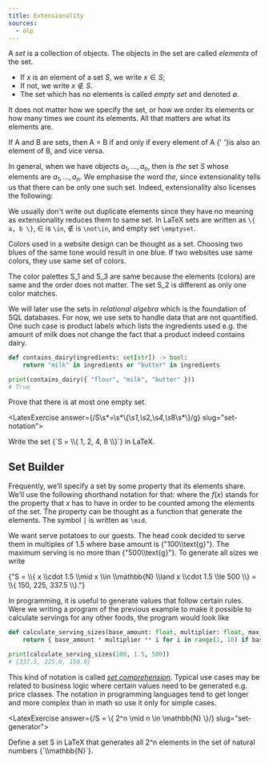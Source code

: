 ```yaml
---
title: Extensionality
sources:
  - olp
---
```



<Quoted>

  A _set_ is a collection of objects.
  The objects in the set are called _elements_ of the set.

  - If $x$ is an element of a set $S$, we write $x \in S$;
  - If not, we write $x \notin S$.
  - The set which has no elements is called _empty set_ and denoted $\emptyset$.


  It does not matter how we specify the set, or how we order its elements or how many times we count its elements.
  All that matters are what its elements are.

  <Definition name="Extensionality">
    If <tex>A</tex> and <tex>B</tex> are sets, then <tex>A = B</tex> if and only if every element of <tex>A</tex>
    {' '}is also an element of <tex>B</tex>, and vice versa.
  </Definition>

  In general, when we have objects $a_1, \ldots, a_n$, then <tex value="\{a_1, \ldots, a_n\}"/> is _the_ set $S$ whose elements are
  $a_1, \ldots, a_n$.
  We emphasise the word _the_, since extensionality tells us that there can be only one such set.
  Indeed, extensionality also licenses the following:

  <tex block={true} value="S = \{ a, a, b \} = \{ a, b \} = \{ b, a \}."/>

</Quoted>

We usually don't write out duplicate elements since they have no meaning as extensionality reduces them to same set.
In LaTeX sets are written as `\{ a, b \}`, $\in$ is `\in`, $\not\in$ is `\not\in`, and empty set `\emptyset`.

<Example name="Color palette">
  <p>
    Colors used in a website design can be thought as a set.
    Choosing two blues of the same tone would result in one blue.
    If two websites use same colors, they use same set of colors.
  </p>
  <ColorPaletteExample />
  <p>
    The color palettes <tex>S_1</tex> and <tex>S_3</tex> are same because the elements (colors) are same and the order does not matter.
    The set <tex>S_2</tex> is different as only one color matches.
  </p>
</Example>

We will later use the sets in _relational algebra_ which is the foundation of SQL databases.
For now, we use sets to handle data that are not quantified.
One such case is product labels which lists the ingredients used e.g. the amount of milk does not change the fact that a product indeed contains dairy.

```python
def contains_dairy(ingredients: set[str]) -> bool:
    return "milk" in ingredients or "butter" in ingredients

print(contains_dairy({ "flour", "milk", "butter" }))
# True
```

<Quoted>
  <Problem>
    Prove that there is at most one empty set.
  </Problem>
</Quoted>

<LatexExercise answer={/S\s*=\s*\\{\s*1,\s*2,\s*4,\s*8\s*\\}/g} slug="set-notation">
  <p>
    Write the set <tex>{`S = \\{ 1, 2, 4, 8 \\}`}</tex> in
    LaTeX.
  </p>
</LatexExercise>

## Set Builder

<Quoted>

  Frequently, we’ll specify a set by some property that its elements share.
  We’ll use the following shorthand notation for that: <tex value="\{ x \mid f(x) \}," block={true} /> where the
  $f(x)$ stands for the property that $x$ has to have in order to be counted among
  the elements of the set. The property can be thought as a function that generate the elements.
  The symbol $\mid$ is written as `\mid`.

</Quoted>

<Example name="Generating serving sizes">
  <p>
    We want serve potatoes to our guests.
    The head cook decided to serve them in multiples of <tex>1.5</tex> where base amount is <tex>{"100\\text{g}"}</tex>.
    The maximum serving is no more than <tex>{"500\\text{g}"}</tex>. To generate all sizes we write
  </p>
  <tex block={true}>{"S = \\{ x \\cdot 1.5 \\mid x \\in \\mathbb{N} \\land x \\cdot 1.5 \\le 500 \\} = \\{ 150, 225, 337.5 \\}."}</tex>
</Example>

In programming, it is useful to generate values that follow certain rules. Were we writing a program of the previous example
to make it possible to calculate servings for any other foods, the program would look like

```python
def calculate_serving_sizes(base_amount: float, multiplier: float, max_amount: float) -> set[float]:
    return { base_amount * multiplier ** i for i in range(1, 10) if base_amount * multiplier ** i <= max_amount}

print(calculate_serving_sizes(100, 1.5, 500))
# {337.5, 225.0, 150.0}
```

This kind of notation is called [_set comprehension_](https://en.wikipedia.org/wiki/Set-builder_notation).
Typical use cases may be related to business logic where certain values need to be generated e.g. price classes.
The notation in programming languages tend to get longer and more complex than in math so use it only for simple cases.

<LatexExercise answer={/S = \\{ 2\^n \\mid n \\in \\mathbb{N} \\}/} slug="set-generator">
  <p>Define a set <tex>S</tex> in LaTeX that generates all <tex>2^n</tex> elements in the set of natural numbers <tex>{`\\mathbb{N}`}</tex>.</p>
</LatexExercise>